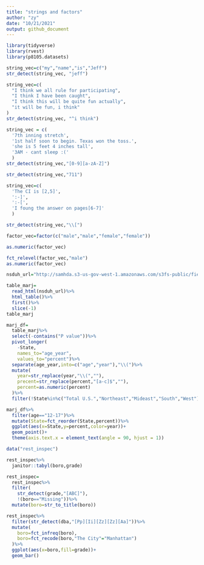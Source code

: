 ```yaml
---
title: "strings and factors"
author: "zy"
date: "10/21/2021"
output: github_document
---
```


```r
library(tidyverse)
library(rvest)
library(p8105.datasets)
```


```r
string_vec=c("my","name","is","Jeff")
str_detect(string_vec, "jeff")
```



```r
string_vec=c(
  "I think we all rule for participating",
  "I think I have been caught",
  "I think this will be quite fun actually",
  "it will be fun, i think"
)
str_detect(string_vec, "^i think")

```

```r
string_vec = c(
  '7th inning stretch',
  '1st half soon to begin. Texas won the toss.',
  'she is 5 feet 4 inches tall',
  '3AM - cant sleep :('
  )
str_detect(string_vec,"[0-9][a-zA-Z]")
```

```r
str_detect(string_vec,"711")
```

```r
string_vec=c(
  'The CI is [2,5]',
  ':-]',
  ':-[',
  'I foung the answer on pages[6-7]'
  )

str_detect(string_vec,"\\[")
```
```r
factor_vec=factor(c("male","male","female","female"))

as.numeric(factor_vec)

fct_relevel(factor_vec,"male")
as.numeric(factor_vec)
```

```r
nsduh_url="http://samhda.s3-us-gov-west-1.amazonaws.com/s3fs-public/field-uploads/2k15StateFiles/NSDUHsaeShortTermCHG2015.htm"

table_marj=
  read_html(nsduh_url)%>%
  html_table()%>%
  first()%>%
  slice(-1)
table_marj

```

```r
marj_df=
  table_marj%>%
  select(-contains("P value"))%>%
  pivot_longer(
    -State,
    names_to="age_year",
    values_to="percent")%>%
  separate(age_year,into=c("age","year"),"\\(")%>%
  mutate(
    year=str_replace(year,"\\(",""),
    precent=str_replace(percent,"[a-c]$",""),
    percent=as.numeric(percent)
  )%>%
  filter(!State%in%c("Total U.S.","Northeast","Mideast","South","West"))

```

```r
marj_df%>%
  filter(age=="12-17")%>%
  mutate(State=fct_reorder(State,percent))%>%
  ggplot(aes(x=State,y=percent,color=year))+
  geom_point()+
  theme(axis.text.x = element_text(angle = 90, hjust = 1))

```

```r
data("rest_inspec")
```

```r
rest_inspec%>%
  janitor::tabyl(boro,grade)
```

```r
rest_inspec=
  rest_inspec%>%
  filter(
    str_detect(grade,"[ABC]"),
    !(boro=="Missing"))%>%
  mutate(boro=str_to_title(boro))
```

```r
rest_inspec%>%
  filter(str_detect(dba,"[Pp][Ii][Zz][Zz][Aa]"))%>%
  mutate(
    boro=fct_infreq(boro),
    boro=fct_recode(boro,"The City"="Manhattan")
  )%>%
  ggplot(aes(x=boro,fill=grade))+
  geom_bar()
  
```



